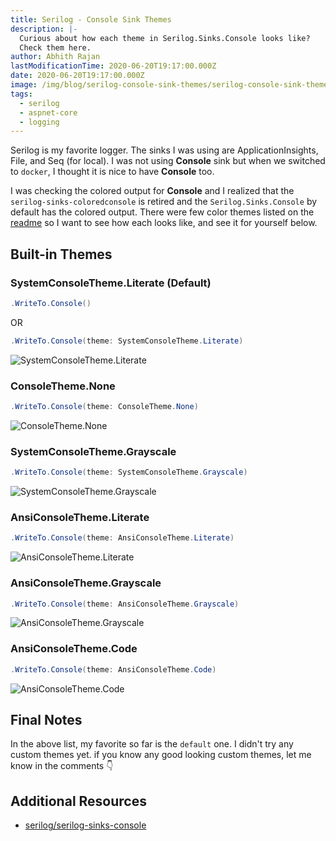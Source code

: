 ```yaml
---
title: Serilog - Console Sink Themes
description: |-
  Curious about how each theme in Serilog.Sinks.Console looks like?
  Check them here.
author: Abhith Rajan
lastModificationTime: 2020-06-20T19:17:00.000Z
date: 2020-06-20T19:17:00.000Z
image: /img/blog/serilog-console-sink-themes/serilog-console-sink-themes.png
tags:
  - serilog
  - aspnet-core
  - logging
---
```


Serilog is my favorite logger. The sinks I was using are ApplicationInsights, File, and Seq (for local). I was not using **Console** sink but when we switched to `docker`, I thought it is nice to have **Console** too.

I was checking the colored output for **Console** and I realized that the `serilog-sinks-coloredconsole` is retired and the `Serilog.Sinks.Console` by default has the colored output. There were few color themes listed on the [readme](https://github.com/serilog/serilog-sinks-console) so I want to see how each looks like, and see it for yourself below.

## Built-in Themes

### SystemConsoleTheme.Literate (Default)

```cs
.WriteTo.Console()
```

OR

```cs
.WriteTo.Console(theme: SystemConsoleTheme.Literate)
```

![SystemConsoleTheme.Literate](../../static/img/blog/serilog-console-sink-themes/SystemConsoleTheme.Literate.png)

### ConsoleTheme.None

```cs
.WriteTo.Console(theme: ConsoleTheme.None)
```

![ConsoleTheme.None](../../static/img/blog/serilog-console-sink-themes/ConsoleTheme.None.png)

### SystemConsoleTheme.Grayscale

```cs
.WriteTo.Console(theme: SystemConsoleTheme.Grayscale)
```

![SystemConsoleTheme.Grayscale](../../static/img/blog/serilog-console-sink-themes/SystemConsoleTheme.Grayscale.png)

### AnsiConsoleTheme.Literate

```cs
.WriteTo.Console(theme: AnsiConsoleTheme.Literate)
```

![AnsiConsoleTheme.Literate](../../static/img/blog/serilog-console-sink-themes/AnsiConsoleTheme.Literate.png)

### AnsiConsoleTheme.Grayscale

```cs
.WriteTo.Console(theme: AnsiConsoleTheme.Grayscale)
```

![AnsiConsoleTheme.Grayscale](../../static/img/blog/serilog-console-sink-themes/AnsiConsoleTheme.Grayscale.png)

### AnsiConsoleTheme.Code

```cs
.WriteTo.Console(theme: AnsiConsoleTheme.Code)
```

![AnsiConsoleTheme.Code](../../static/img/blog/serilog-console-sink-themes/AnsiConsoleTheme.Code.png)

## Final Notes

In the above list, my favorite so far is the `default` one. I didn't try any custom themes yet. if you know any good looking custom themes, let me know in the comments :point_down:

## Additional Resources

- [serilog/serilog-sinks-console](https://github.com/serilog/serilog-sinks-console)
